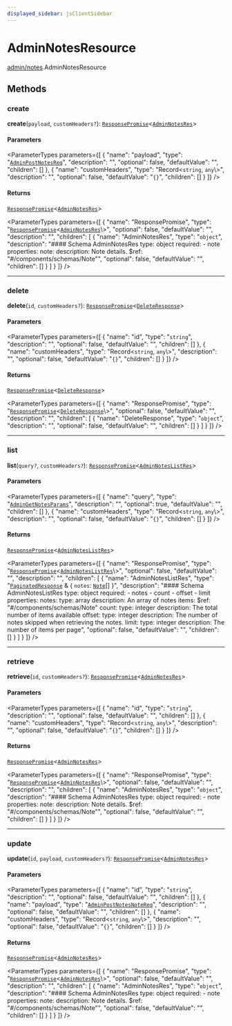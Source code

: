 ```yaml
---
displayed_sidebar: jsClientSidebar
---
```



# AdminNotesResource

[admin/notes](../../modules/admin_notes.mdx).AdminNotesResource

## Methods

### create

**create**(`payload`, `customHeaders?`): [`ResponsePromise`](../../swaps/modules/swaps.internal.mdx#responsepromise)<[`AdminNotesRes`](../../internal/modules/admin_discounts.internal.internal.mdx#adminnotesres)\>

#### Parameters

<ParameterTypes parameters={[
  {
    "name": "payload",
    "type": "[`AdminPostNotesReq`](../../internal/classes/admin_discounts.internal.internal.AdminPostNotesReq.mdx)",
    "description": "",
    "optional": false,
    "defaultValue": "",
    "children": []
  },
  {
    "name": "customHeaders",
    "type": "Record<`string`, `any`\\>",
    "description": "",
    "optional": false,
    "defaultValue": "`{}`",
    "children": []
  }
]} />

#### Returns

[`ResponsePromise`](../../swaps/modules/swaps.internal.mdx#responsepromise)<[`AdminNotesRes`](../../internal/modules/admin_discounts.internal.internal.mdx#adminnotesres)\>

<ParameterTypes parameters={[
  {
    "name": "ResponsePromise",
    "type": "[`ResponsePromise`](../../swaps/modules/swaps.internal.mdx#responsepromise)<[`AdminNotesRes`](../../internal/modules/admin_discounts.internal.internal.mdx#adminnotesres)\\>",
    "optional": false,
    "defaultValue": "",
    "description": "",
    "children": [
      {
        "name": "AdminNotesRes",
        "type": "`object`",
        "description": "#### Schema AdminNotesRes type: object required: - note properties: note: description: Note details. $ref: \"#/components/schemas/Note\"",
        "optional": false,
        "defaultValue": "",
        "children": []
      }
    ]
  }
]} />

___

### delete

**delete**(`id`, `customHeaders?`): [`ResponsePromise`](../../swaps/modules/swaps.internal.mdx#responsepromise)<[`DeleteResponse`](../../internal/modules/admin_discounts.internal.internal.mdx#deleteresponse)\>

#### Parameters

<ParameterTypes parameters={[
  {
    "name": "id",
    "type": "`string`",
    "description": "",
    "optional": false,
    "defaultValue": "",
    "children": []
  },
  {
    "name": "customHeaders",
    "type": "Record<`string`, `any`\\>",
    "description": "",
    "optional": false,
    "defaultValue": "`{}`",
    "children": []
  }
]} />

#### Returns

[`ResponsePromise`](../../swaps/modules/swaps.internal.mdx#responsepromise)<[`DeleteResponse`](../../internal/modules/admin_discounts.internal.internal.mdx#deleteresponse)\>

<ParameterTypes parameters={[
  {
    "name": "ResponsePromise",
    "type": "[`ResponsePromise`](../../swaps/modules/swaps.internal.mdx#responsepromise)<[`DeleteResponse`](../../internal/modules/admin_discounts.internal.internal.mdx#deleteresponse)\\>",
    "optional": false,
    "defaultValue": "",
    "description": "",
    "children": [
      {
        "name": "DeleteResponse",
        "type": "`object`",
        "description": "",
        "optional": false,
        "defaultValue": "",
        "children": []
      }
    ]
  }
]} />

___

### list

**list**(`query?`, `customHeaders?`): [`ResponsePromise`](../../swaps/modules/swaps.internal.mdx#responsepromise)<[`AdminNotesListRes`](../../internal/modules/admin_discounts.internal.internal.mdx#adminnoteslistres)\>

#### Parameters

<ParameterTypes parameters={[
  {
    "name": "query",
    "type": "[`AdminGetNotesParams`](../../internal/classes/admin_discounts.internal.internal.AdminGetNotesParams.mdx)",
    "description": "",
    "optional": true,
    "defaultValue": "",
    "children": []
  },
  {
    "name": "customHeaders",
    "type": "Record<`string`, `any`\\>",
    "description": "",
    "optional": false,
    "defaultValue": "`{}`",
    "children": []
  }
]} />

#### Returns

[`ResponsePromise`](../../swaps/modules/swaps.internal.mdx#responsepromise)<[`AdminNotesListRes`](../../internal/modules/admin_discounts.internal.internal.mdx#adminnoteslistres)\>

<ParameterTypes parameters={[
  {
    "name": "ResponsePromise",
    "type": "[`ResponsePromise`](../../swaps/modules/swaps.internal.mdx#responsepromise)<[`AdminNotesListRes`](../../internal/modules/admin_discounts.internal.internal.mdx#adminnoteslistres)\\>",
    "optional": false,
    "defaultValue": "",
    "description": "",
    "children": [
      {
        "name": "AdminNotesListRes",
        "type": "[`PaginatedResponse`](../../admin_batch_jobs/modules/admin_batch_jobs.internal.mdx#paginatedresponse) & { `notes`: [`Note`](../../internal/classes/admin_discounts.internal.internal.Note.mdx)[]  }",
        "description": "#### Schema AdminNotesListRes type: object required: - notes - count - offset - limit properties: notes: type: array description: An array of notes items: $ref: \"#/components/schemas/Note\" count: type: integer description: The total number of items available offset: type: integer description: The number of notes skipped when retrieving the notes. limit: type: integer description: The number of items per page",
        "optional": false,
        "defaultValue": "",
        "children": []
      }
    ]
  }
]} />

___

### retrieve

**retrieve**(`id`, `customHeaders?`): [`ResponsePromise`](../../swaps/modules/swaps.internal.mdx#responsepromise)<[`AdminNotesRes`](../../internal/modules/admin_discounts.internal.internal.mdx#adminnotesres)\>

#### Parameters

<ParameterTypes parameters={[
  {
    "name": "id",
    "type": "`string`",
    "description": "",
    "optional": false,
    "defaultValue": "",
    "children": []
  },
  {
    "name": "customHeaders",
    "type": "Record<`string`, `any`\\>",
    "description": "",
    "optional": false,
    "defaultValue": "`{}`",
    "children": []
  }
]} />

#### Returns

[`ResponsePromise`](../../swaps/modules/swaps.internal.mdx#responsepromise)<[`AdminNotesRes`](../../internal/modules/admin_discounts.internal.internal.mdx#adminnotesres)\>

<ParameterTypes parameters={[
  {
    "name": "ResponsePromise",
    "type": "[`ResponsePromise`](../../swaps/modules/swaps.internal.mdx#responsepromise)<[`AdminNotesRes`](../../internal/modules/admin_discounts.internal.internal.mdx#adminnotesres)\\>",
    "optional": false,
    "defaultValue": "",
    "description": "",
    "children": [
      {
        "name": "AdminNotesRes",
        "type": "`object`",
        "description": "#### Schema AdminNotesRes type: object required: - note properties: note: description: Note details. $ref: \"#/components/schemas/Note\"",
        "optional": false,
        "defaultValue": "",
        "children": []
      }
    ]
  }
]} />

___

### update

**update**(`id`, `payload`, `customHeaders?`): [`ResponsePromise`](../../swaps/modules/swaps.internal.mdx#responsepromise)<[`AdminNotesRes`](../../internal/modules/admin_discounts.internal.internal.mdx#adminnotesres)\>

#### Parameters

<ParameterTypes parameters={[
  {
    "name": "id",
    "type": "`string`",
    "description": "",
    "optional": false,
    "defaultValue": "",
    "children": []
  },
  {
    "name": "payload",
    "type": "[`AdminPostNotesNoteReq`](../../internal/classes/admin_discounts.internal.internal.AdminPostNotesNoteReq.mdx)",
    "description": "",
    "optional": false,
    "defaultValue": "",
    "children": []
  },
  {
    "name": "customHeaders",
    "type": "Record<`string`, `any`\\>",
    "description": "",
    "optional": false,
    "defaultValue": "`{}`",
    "children": []
  }
]} />

#### Returns

[`ResponsePromise`](../../swaps/modules/swaps.internal.mdx#responsepromise)<[`AdminNotesRes`](../../internal/modules/admin_discounts.internal.internal.mdx#adminnotesres)\>

<ParameterTypes parameters={[
  {
    "name": "ResponsePromise",
    "type": "[`ResponsePromise`](../../swaps/modules/swaps.internal.mdx#responsepromise)<[`AdminNotesRes`](../../internal/modules/admin_discounts.internal.internal.mdx#adminnotesres)\\>",
    "optional": false,
    "defaultValue": "",
    "description": "",
    "children": [
      {
        "name": "AdminNotesRes",
        "type": "`object`",
        "description": "#### Schema AdminNotesRes type: object required: - note properties: note: description: Note details. $ref: \"#/components/schemas/Note\"",
        "optional": false,
        "defaultValue": "",
        "children": []
      }
    ]
  }
]} />
